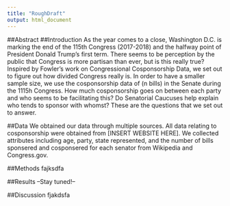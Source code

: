 ```yaml
---
title: "RoughDraft"
output: html_document
---
```


##Abstract
##Introduction
As the year comes to a close, Washington D.C. is marking the end of the 115th Congress (2017-2018) and the halfway point of President Donald Trump's first term. There seems to be perception by the public that Congress is more partisan than ever, but is this really true? Inspired by Fowler's work on Congressional Cosponsorship Data, we set out to figure out how divided Congress really is. In order to have a smaller sample size, we use the cosponsorship data of (n bills) in the Senate during the 1115h Congress. How much cosponsorship goes on between each party and who seems to be facilitating this? Do Senatorial Caucuses help explain who tends to sponsor with whomst? These are the questions that we set out to answer. 

##Data
We obtained our data through multiple sources. All data relating to cosponsorship were obtained from [INSERT WEBSITE HERE]. We collected attributes including age, party, state represented, and the number of bills sponsered and cosponsered for each senator from Wikipedia and Congress.gov. 

##Methods
fajksdfa



##Results
--Stay tuned!--

##Discussion
fjakdsfa
